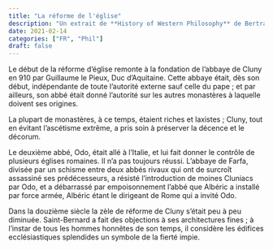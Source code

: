 ```yaml
---
title: "La réforme de l'église"
description: "Un extrait de **History of Western Philosophy** de Bertrand Russell."
date: 2021-02-14
categories: ["FR", "Phil"]
draft: false
---
```


Le début de la réforme d'église remonte à la fondation de l'abbaye de
Cluny en 910 par Guillaume le Pieux, Duc d'Aquitaine. Cette abbaye
était, dès son début, indépendante de toute l'autorité externe sauf
celle du pape ; et par ailleurs, son abbé était donné l'autorité sur les
autres monastères à laquelle doivent ses origines.

La plupart de monastères, à ce temps, étaient riches et laxistes ;
Cluny, tout en évitant l'ascétisme extrême, a pris soin à préserver la
décence et le décorum.

Le deuxième abbé, Odo, était allé à l'Italie, et lui fait donner le
contrôle de plusieurs églises romaines. Il n'a pas toujours réussi.
L'abbaye de Farfa, divisée par un schisme entre deux abbés rivaux qui
ont de surcroît assassiné ses prédécesseurs, a résisté l'introduction de
moines Cluniacs par Odo, et a débarrassé par empoisonnement l'abbé que
Albéric a installé par force armée, Albéric étant le dirigeant de Rome
qui a invité Odo.

Dans la douzième siècle la zèle de réforme de Cluny s'était peu à peu
diminuée. Saint-Bernard a fait des objections à ses architectures fines
; à l'instar de tous les hommes honnêtes de son temps, il considère les
édifices ecclésiastiques splendides un symbole de la fierté impie.
